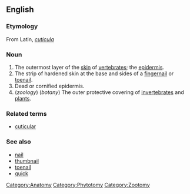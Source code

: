 ==English==
===Etymology===
From Latin, ''[[cuticula]]''

===Noun===
# The outermost layer of the [[skin]] of [[vertebrate]]s; the [[epidermis]].
# The strip of hardened skin at the base and sides of a [[fingernail]] or [[toenail]]. 
# Dead or cornified epidermis. 
# (''zoology'') (''botany'') The outer protective covering of [[invertebrate]]s and [[plant]]s. 

===Related terms===
*[[cuticular]]

===See also===
*[[nail]]
*[[thumbnail]]
*[[toenail]]
*[[quick]]

[[Category:Anatomy]]
[[Category:Phytotomy]]
[[Category:Zootomy]]